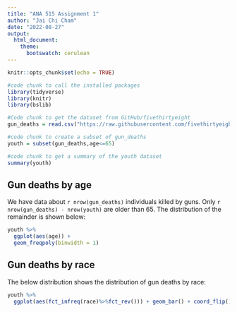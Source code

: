 ---
title: "ANA 515 Assignment 1"
author: "Jai Chi Cham"
date: "2022-08-27"
output: 
  html_document:
    theme: 
      bootswatch: cerulean
---

```{r setup, include=FALSE}
knitr::opts_chunk$set(echo = TRUE)
```

```{r setup, include=FALSE}
#code chunk to call the installed packages
library(tidyverse)
library(knitr)
library(bslib)
```

```{r, include=FALSE}
#Code chunk to get the dataset from GitHub/fivethirtyeight
gun_deaths = read.csv("https://raw.githubusercontent.com/fivethirtyeight/guns-data/master/full_data.csv")
```

```{r, include=FALSE}
#code chunk to create a subset of gun_deaths
youth = subset(gun_deaths,age<=65)
```

```{r, include=FALSE}
#code chunk to get a summary of the youth dataset
summary(youth)
```

## Gun deaths by age

We have data about `r nrow(gun_deaths)` individuals killed by guns. Only `r nrow(gun_deaths) - nrow(youth)` are older than 65. The distribution of the remainder is shown below: 

```{r youth-dist, echo = FALSE}
youth %>% 
  ggplot(aes(age)) + 
  geom_freqpoly(binwidth = 1)
```

## Gun deaths by race
The below distribution shows the distribution of gun deaths by race: 

```{r race-dist, echo = FALSE}
youth %>% 
  ggplot(aes(fct_infreq(race)%>%fct_rev())) + geom_bar() + coord_flip()+labs(x="Victim race")
```